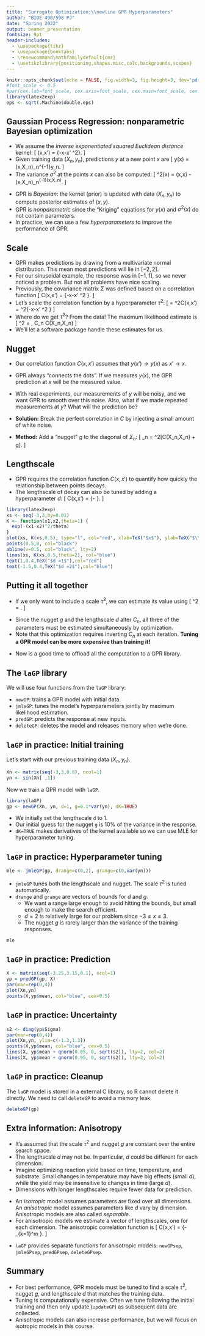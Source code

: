 ```yaml
---
title: "Surrogate Optimization:\\newline GPR Hyperparameters"
author: "BIOE 498/598 PJ"
date: "Spring 2022"
output: beamer_presentation
fontsize: 9pt
header-includes: 
  - \usepackage{tikz}
  - \usepackage{booktabs}
  - \renewcommand\mathfamilydefault{cmr}
  - \usetikzlibrary{positioning,shapes.misc,calc,backgrounds,scopes} 
---
```


```r
knitr::opts_chunk$set(echo = FALSE, fig.width=3, fig.height=3, dev='pdf', fig.align = 'center')
#font_scale <- 0.5
#par(cex.lab=font_scale, cex.axis=font_scale, cex.main=font_scale, cex.sub=font_scale)
library(latex2exp)
eps <- sqrt(.Machine$double.eps) 
```

## Gaussian Process Regression: nonparametric Bayesian optimization

- We assume the *inverse exponentiated squared Euclidean distance* kernel:
  \[ \Sigma(x,x') = \exp\{-\lVert x-x' \rVert^2\}. \]
- Given training data $(X_n,y_n)$, predictions $y$ at a new point $x$ are 
\[ y(x) = \Sigma(x,X_n)\Sigma_n^{-1}y_n. \]
- The variance $\sigma^2$ at the points $x$ can also be computed:
\[ \sigma^2(x) = \Sigma(x,x) - \Sigma(x,X_n)\Sigma_n^{-1}\Sigma(x,X_n)^\top. \]

\pause
- GPR is *Bayesian*: the kernel (prior) is updated with data $(X_n,y_n)$ to compute posterior estimates of $(x,y)$.
- GPR is *nonparametric* since the "Kriging" equations for $y(x)$ and $\sigma^2(x)$ do not contain parameters.
\pause
- In practice, we can use a few *hyperparameters* to improve the performance of GPR.

## Scale

- GPR makes predictions by drawing from a multivariate normal distribution. This mean most predictions will lie in $[-2,2]$.
- For our sinusoidal example, the response was in $[-1,1]$, so we never noticed a problem. But not all problems have nice scaling.
\pause
- Previously, the covariance matrix $\Sigma$ was defined based on a correlation function
\[ C(x,x') = \exp\{-\lVert x-x' \rVert^2 \}. \]
- Let's scale the correlation function by a hyperparameter $\tau^2$:
\[ \Sigma = \tau^2C(x,x') = \tau^2\exp\{-\lVert x-x' \rVert^2 \} \]
\pause
- Where do we get $\tau^2$? From the data! The maximum likelihood estimate is
\[ \hat{\tau}^2 = \frac{y_n^\top C_n^{-1}y_n}{n}, \quad C_n \equiv C(X_n,X_n) \]
- We'll let a software package handle these estimates for us.

## Nugget

- Our correlation function $C(x,x')$ assumes that $y(x')\rightarrow y(x)$ as $x'\rightarrow x$. 
- GPR always "connects the dots". If we measures $y(x)$, the GPR prediction at $x$ will be the measured value.
- With real experiments, our measurements of $y$ will be noisy, and we want GPR to smooth over this noise. Also, what if we made repeated measurements at $y$? What will the prediction be?

- **Solution:** Break the perfect correlation in $C$ by injecting a small amount of white noise.
- **Method:** Add a "nugget" $g$ to the diagonal of $\Sigma_n$:
\[ \Sigma_n = \tau^2[C(X_n,X_n) + g\mathbb{I}]. \]

## Lengthscale

- GPR requires the correlation function $C(x,x')$ to quantify how quickly the relationship between points decays.
- The lengthscale of decay can also be tuned by adding a hyperparameter $d$:
\[ C(x,x') = \exp\left\{-\frac{\lVert x-x' \rVert^2}{d} \right\}. \]
```r
library(latex2exp)
xs <- seq(-3,3,by=0.01)
K <- function(x1,x2,theta=1) {
  exp(-(x1-x2)^2/theta)
}
plot(xs, K(xs,0.5), type="l", col="red", xlab=TeX("$x$"), ylab=TeX("$\\C(x,x')$"))
points(0.5,0, col="black")
abline(v=0.5, col="black", lty=2)
lines(xs, K(xs,0.5,theta=2), col="blue")
text(1,0.4,TeX("$d =1$"),col="red")
text(-1.5,0.4,TeX("$d =2$"),col="blue")
```

## Putting it all together

- If we only want to include a scale $\tau^2$, we can estimate its value using
\[ \hat{\tau}^2 = \frac{y_n^\top C_n^{-1}y_n}{n}. \]

\pause
- Since the nugget $g$ and the lengthscale $d$ alter $C_n$, all three of the parameters must be estimated simultaneously by optimization.
- Note that this optimization requires inverting $C_n$ at each iteration. **Tuning a GPR model can be more expensive than training it!**

\pause
- Now is a good time to offload all the computation to a GPR library.

## The `laGP` library

We will use four functions from the `laGP` library:

- `newGP`: trains a GPR model with initial data.
- `jmleGP`: tunes the model's hyperparameters jointly by maximum likelihood estimation.
- `predGP`: predicts the response at new inputs.
- `deleteGP`: deletes the model and releases memory when we're done.

## `laGP` in practice: Initial training

Let's start with our previous training data $(X_n,y_n)$.
\footnotesize
```r
Xn <- matrix(seq(-3,3,0.8), ncol=1)
yn <- sin(Xn[ ,1])
```
\normalsize
\pause
\bigskip
Now we train a GPR model with `laGP`.
\footnotesize
```r
library(laGP)
gp <- newGP(Xn, yn, d=1, g=0.1*var(yn), dK=TRUE)
```
\normalsize

- We initially set the lengthscale `d` to 1.
- Our initial guess for the nugget `g` is 10\% of the variance in the response.
- `dK=TRUE` makes derivatives of the kernel available so we can use MLE for hyperparameter tuning.

## `laGP` in practice: Hyperparameter tuning

\footnotesize
```r
mle <- jmleGP(gp, drange=c(0,2), grange=c(0,var(yn)))
```
\normalsize

- `jmleGP` tunes both the lengthscale and nugget. The scale $\tau^2$ is tuned automatically.
- `drange` and `grange` are vectors of bounds for $d$ and $g$.
  - We want a range large enough to avoid hitting the bounds, but small enough to make the search efficient.
  - $d=2$ is relatively large for our problem since $-3 \le x \le 3$.
  - The nugget $g$ is rarely larger than the variance of the training responses.

\bigskip
\pause
\footnotesize
```r
mle
```


## `laGP` in practice: Prediction

\footnotesize
```r
X <- matrix(seq(-3.25,3.15,0.1), ncol=1)
yp = predGP(gp, X)
par(mar=rep(0,4))
plot(Xn,yn)
points(X,yp$mean, col="blue", cex=0.5)
```
## `laGP` in practice: Uncertainty

\footnotesize
```r
s2 <- diag(yp$Sigma)
par(mar=rep(0,4))
plot(Xn,yn, ylim=c(-1.3,1.3))
points(X,yp$mean, col="blue", cex=0.5)
lines(X, yp$mean + qnorm(0.05, 0, sqrt(s2)), lty=2, col=2)
lines(X, yp$mean + qnorm(0.95, 0, sqrt(s2)), lty=2, col=2)
```

## `laGP` in practice: Cleanup

The `laGP` model is stored in a external C library, so R cannot delete it directly. We need to call `deleteGP` to avoid a memory leak.

\footnotesize
```r
deleteGP(gp)
```

## Extra information: Anisotropy

- It's assumed that the scale $\tau^2$ and nugget $g$ are constant over the entire search space. 
- The lengthscale $d$ may not be. In particular, $d$ could be different for each dimension.
- Imagine optimizing reaction yield based on time, temperature, and substrate. Small changes in temperature may have big effects (small $d$), while the yield may be insensitive to changes in time (large $d$).
- Dimensions with longer lengthscales require fewer data for prediction.

\pause
- An *isotropic* model assumes parameters are fixed over all dimensions. An *anisotropic* model assumes parameters like $d$ vary by dimension. Anisotropic models are also called *separable*.
- For anisotropic models we estimate a vector of lengthscales, one for each dimension. The anisotropic correlation function is
\[ C(x,x') = \exp\left\{- \sum_{k=1}^m\frac{(x_k-x_k')^2}{d_k} \right\}. \]

\pause
- `laGP` provides separate functions for anisotropic models: `newGPsep`, `jmleGPsep`, `predGPsep`, `deleteGPsep`.

## Summary

- For best performance, GPR models must be tuned to find a scale $\tau^2$, nugget $g$, and lengthscale $d$ that matches the training data.
- Tuning is computationally expensive. Often we tune following the initial training and then only update (`updateGP`) as subsequent data are collected.
- Anisotropic models can also increase performance, but we will focus on isotropic models in this course.


